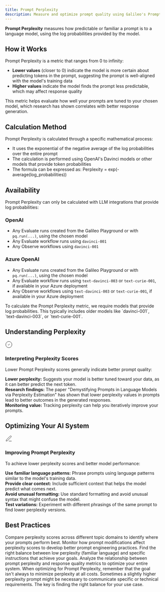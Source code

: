 ```yaml
---
title: Prompt Perplexity
description: Measure and optimize prompt quality using Galileo's Prompt Perplexity Metric to improve model performance and response generation.
---
```


**Prompt Perplexity** measures how predictable or familiar a prompt is to a language model, using the log probabilities provided by the model.

## How it Works

Prompt Perplexity is a metric that ranges from 0 to infinity:
- **Lower values** (closer to 0) indicate the model is more certain about predicting tokens in the prompt, suggesting the prompt is well-aligned with the model's training data
- **Higher values** indicate the model finds the prompt less predictable, which may affect response quality

This metric helps evaluate how well your prompts are tuned to your chosen model, which research has shown correlates with better response generation.

## Calculation Method

Prompt Perplexity is calculated through a specific mathematical process:
- It uses the exponential of the negative average of the log probabilities over the entire prompt
- The calculation is performed using OpenAI's Davinci models or other models that provide token probabilities
- The formula can be expressed as: Perplexity = exp(-average(log_probabilities))

## Availability

Prompt Perplexity can only be calculated with LLM integrations that provide log probabilities:

### OpenAI
- Any Evaluate runs created from the Galileo Playground or with `pq.run(...)`, using the chosen model
- Any Evaluate workflow runs using `davinci-001`
- Any Observe workflows using `davinci-001`

### Azure OpenAI
- Any Evaluate runs created from the Galileo Playground or with `pq.run(...)`, using the chosen model
- Any Evaluate workflow runs using `text-davinci-003` or `text-curie-001`, if available in your Azure deployment
- Any Observe workflows using `text-davinci-003` or `text-curie-001`, if available in your Azure deployment

<Note>
To calculate the Prompt Perplexity metric, we require models that provide log probabilities. This typically includes older models like `davinci-001`, `text-davinci-003`, or `text-curie-001`.
</Note>

## Understanding Perplexity

<Card>
  <div style={{display: 'flex', alignItems: 'center', gap: '0.5rem', marginBottom: '0.75rem'}}>
    <div style={{fontSize: '1.25rem', color: 'var(--primary-color)'}}>
      <svg xmlns="http://www.w3.org/2000/svg" width="24" height="24" viewBox="0 0 24 24" fill="none" stroke="currentColor" strokeWidth="2" strokeLinecap="round" strokeLinejoin="round">
        <path d="M12 22c5.523 0 10-4.477 10-10S17.523 2 12 2 2 6.477 2 12s4.477 10 10 10z"></path>
        <path d="m9 12 2 2 4-4"></path>
      </svg>
    </div>
    <h3 style={{margin: 0, fontSize: '1.25rem', fontWeight: '600'}}>Interpreting Perplexity Scores</h3>
  </div>
  
  Lower Prompt Perplexity scores generally indicate better prompt quality:
      
  <div style={{marginTop: '1rem', paddingTop: '0.75rem', borderTop: '1px solid rgba(209, 213, 219, 0.33)'}}>
    <strong>Lower perplexity:</strong> Suggests your model is better tuned toward your data, as it can better predict the next token.
  </div>
  
  <div style={{marginTop: '0.75rem', paddingTop: '0.75rem', borderTop: '1px solid rgba(209, 213, 219, 0.33)'}}>
    <strong>Research findings:</strong> The paper "Demystifying Prompts in Language Models via Perplexity Estimation" has shown that lower perplexity values in prompts lead to better outcomes in the generated responses.
  </div>
  
  <div style={{marginTop: '0.75rem', paddingTop: '0.75rem', borderTop: '1px solid rgba(209, 213, 219, 0.33)'}}>
    <strong>Monitoring value:</strong> Tracking perplexity can help you iteratively improve your prompts.
  </div>
</Card>

## Optimizing Your AI System

<Card>
  <div style={{display: 'flex', alignItems: 'center', gap: '0.5rem', marginBottom: '0.75rem'}}>
    <div style={{fontSize: '1.25rem', color: 'var(--primary-color)'}}>
      <svg xmlns="http://www.w3.org/2000/svg" width="24" height="24" viewBox="0 0 24 24" fill="none" stroke="currentColor" strokeWidth="2" strokeLinecap="round" strokeLinejoin="round">
        <path d="M12 20h9"></path><path d="M16.5 3.5a2.121 2.121 0 0 1 3 3L7 19l-4 1 1-4L16.5 3.5z"></path>
      </svg>
    </div>
    <h3 style={{margin: 0, fontSize: '1.25rem', fontWeight: '600'}}>Improving Prompt Perplexity</h3>
  </div>
  
  To achieve lower perplexity scores and better model performance:
      
  <div style={{marginTop: '1rem', paddingTop: '0.75rem', borderTop: '1px solid rgba(209, 213, 219, 0.33)'}}>
    <strong>Use familiar language patterns:</strong> Phrase prompts using language patterns similar to the model's training data.
  </div>
  
  <div style={{marginTop: '0.75rem', paddingTop: '0.75rem', borderTop: '1px solid rgba(209, 213, 219, 0.33)'}}>
    <strong>Provide clear context:</strong> Include sufficient context that helps the model predict what comes next.
  </div>
  
  <div style={{marginTop: '0.75rem', paddingTop: '0.75rem', borderTop: '1px solid rgba(209, 213, 219, 0.33)'}}>
    <strong>Avoid unusual formatting:</strong> Use standard formatting and avoid unusual syntax that might confuse the model.
  </div>
  
  <div style={{marginTop: '0.75rem', paddingTop: '0.75rem', borderTop: '1px solid rgba(209, 213, 219, 0.33)'}}>
    <strong>Test variations:</strong> Experiment with different phrasings of the same prompt to find lower perplexity versions.
  </div>
</Card>

## Best Practices

<CardGroup cols={2}>
  <Card title="Benchmark Across Domains" icon="chart-simple">
    Compare perplexity scores across different topic domains to identify where your prompts perform best.
  </Card>
  <Card title="Track Perplexity Changes" icon="chart-line">
    Monitor how prompt modifications affect perplexity scores to develop better prompt engineering practices.
  </Card>
  <Card title="Balance Perplexity and Specificity" icon="scale-balanced">
    Find the right balance between low perplexity (familiar language) and specific instructions that achieve your goals.
  </Card>
  <Card title="Combine with Response Metrics" icon="link">
    Analyze the relationship between prompt perplexity and response quality metrics to optimize your entire system.
  </Card>
</CardGroup>

<Note>
When optimizing for Prompt Perplexity, remember that the goal isn't always to minimize perplexity at all costs. Sometimes a slightly higher perplexity prompt might be necessary to communicate specific or technical requirements. The key is finding the right balance for your use case.
</Note>